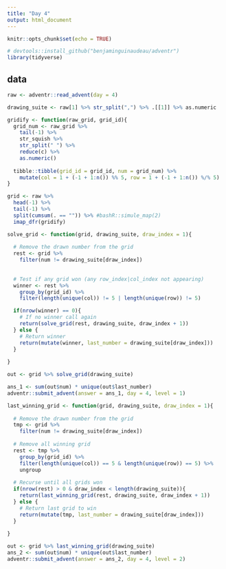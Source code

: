 ```yaml
---
title: "Day 4"
output: html_document
---
```


```r
knitr::opts_chunk$set(echo = TRUE)

# devtools::install_github("benjaminguinaudeau/adventr")
library(tidyverse)
```

## data

```r
raw <- adventr::read_advent(day = 4)

drawing_suite <- raw[1] %>% str_split(",") %>% .[[1]] %>% as.numeric

gridify <- function(raw_grid, grid_id){
  grid_num <- raw_grid %>%
    tail(-1) %>%
    str_squish %>%
    str_split(" ") %>%
    reduce(c) %>%
    as.numeric()
  
  tibble::tibble(grid_id = grid_id, num = grid_num) %>%
    mutate(col = 1 + (-1 + 1:n()) %% 5, row = 1 + (-1 + 1:n()) %/% 5)
}

grid <- raw %>% 
  head(-1) %>%
  tail(-1) %>%
  split(cumsum(. == "")) %>% #bashR::simule_map(2)
  imap_dfr(gridify)

solve_grid <- function(grid, drawing_suite, draw_index = 1){
  
  # Remove the drawn number from the grid
  rest <- grid %>% 
    filter(num != drawing_suite[draw_index])
    
  
  # Test if any grid won (any row_index|col_index not appearing)
  winner <- rest %>% 
    group_by(grid_id) %>%
    filter(length(unique(col)) != 5 | length(unique(row)) != 5)

  if(nrow(winner) == 0){
    # If no winner call again
    return(solve_grid(rest, drawing_suite, draw_index + 1))
  } else {
    # Return winner
    return(mutate(winner, last_number = drawing_suite[draw_index]))
  }
  
}

out <- grid %>% solve_grid(drawing_suite)

ans_1 <- sum(out$num) * unique(out$last_number)
adventr::submit_advent(answer = ans_1, day = 4, level = 1)
```


```r
last_winning_grid <- function(grid, drawing_suite, draw_index = 1){
  
  # Remove the drawn number from the grid
  tmp <- grid %>% 
    filter(num != drawing_suite[draw_index]) 
  
  # Remove all winning grid
  rest <- tmp %>%
    group_by(grid_id) %>%
    filter(length(unique(col)) == 5 & length(unique(row)) == 5) %>%
    ungroup
    
  # Recurse until all grids won
  if(nrow(rest) > 0 & draw_index < length(drawing_suite)){
    return(last_winning_grid(rest, drawing_suite, draw_index + 1))
  } else {
    # Return last grid to win
    return(mutate(tmp, last_number = drawing_suite[draw_index]))
  }
  
}

out <- grid %>% last_winning_grid(drawing_suite)
ans_2 <- sum(out$num) * unique(out$last_number)
adventr::submit_advent(answer = ans_2, day = 4, level = 2)
```

